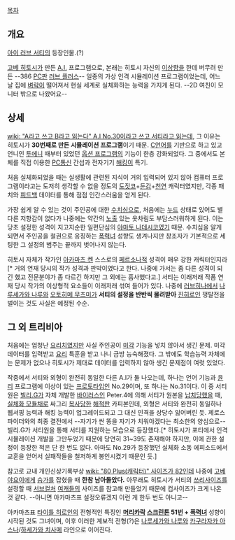 [[목차]]


== 개요 ==
[[아이 러브 서티]]의 등장인물.(?)

[[고베 히토시]]가 만든 [[A.I.]] 프로그램으로, 본래는 히토시 자신의 [[이상향]]을 한데 버무려 만든 --386 [[PC]]판 [[러브 플러스]]-- 일종의 가상 인격 시뮬레이션 프로그램이었는데, 어느 날 집에 [[벼락]]이 떨어져서 현실 세계로 실체화하는 능력을 가지게 된다. --2D 여친이 모니터 밖으로 나왔어요--


== 상세 ==
[[wiki: "A라고 쓰고 B라고 읽는다" A.I No.30이라고 쓰고 서티라고 읽는데]], 그 이유는 히토시가 '''30번째로 만든 시뮬레이션 프로그램'''이기 때문. [[C언어]]를 기반으로 하고 있고 언니인 [[투에니]] 때부터 있었던 [[옵션 프로그램]]의 기능이 한층 강화되었다. 그 중에서도 본체를 직접 이용한 [[PC통신]] 간섭과 전자기기 [[해킹]]이 특기.

처음 실체화되었을 때는 실생활에 관련된 지식이 거의 입력되어 있지 않아 컴퓨터 프로그램이라고는 도저히 생각할 수 없을 정도의 [[도짓코]]+[[둔감]]+[[천연]] 캐릭터였지만, 각종 패치와 [[피드백]] 데이터를 통해 점점 인간스러움을 얻게 된다.

가장 쉽게 알 수 있는 것이 주인공에 대한 [[수치심]]으로, 처음에는 [[누드]] 상태로 있어도 별다른 저항감이 없다가 나중에는 약간의 [[노출]] 있는 옷차림도 부담스러워하게 된다. 이는 당초 설정한 성격이 지고지순한 일편단심의 [[야마토 나데시코]]였기 때문. 수치심을 알게 되면서 주인공을 철권으로 응징하는 [[폭력녀]] 성향도 생겨나지만 창조자가 기본적으로 세팅한 그 설정의 범주는 끝까지 벗어나지 않는다.

히토시 자체가 작가인 [[아카마츠 켄]] 스스로의 [[페르소나]]적 성격이 매우 강한 캐릭터인지라[* 거의 연재 당시의 작가 성격과 판박이였다고 한다. 나중에 가서는 좀 다른 성격이 되긴 했고 전문분야가 좀 다르긴 하지만 그 외에는 흡사했다고.] 서티는 이래저래 작품 연재 당시 작가의 이상형적 요소들이 이래저래 섞여 들어가 있다. 나중에 [[러브히나]]에서 [[나루세가와 나루]]와 [[오토히메 무츠미]]가 '''서티의 설정을 반반씩 물려받아''' [[진히로인]] 쟁탈전을 벌이는 것도 사실은 예정된 수순.

== 그 외 트리비아 ==
처음에는 엄청난 [[요리치]]였지만 사실 주인공이 [[미각]] 기능을 넣치 않아서 생긴 문제. 미각 데이터를 입력받고 [[요리]] 특훈을 받고 나니 금방 능숙해졌다. 그 밖에도 학습능력 자체에는 문제가 없으나 히토시가 제대로 데이터를 입력하지 않아 생긴 문제점이 여럿 있었다.

작중에서 서티와 외형이 완전히 동일한 다른 A.I가 둘 나오는데, 하나는 언어 기능과 [[윤리]] 프로그램에 이상이 있는 [[프로토타입]]인 No.29이며, 또 하나는 No.31이다. 이 중 서티원은 [[빌리.G]]가 자체 개발한 [[바이러스]]인 Peter.4에 의해 서티가 원본을 [[납치]]당했을 때, [[실체화 모듈]]채로 싸그리 [[복사]]당한 [[해적판]] 카피본인데, 외형은 서티와 완전히 동일하나 웹서핑 능력과 해킹 능력이 업그레이드되고 그 대신 인격을 상당수 잃어버린 듯. 제로스파이더와의 최종 결전에서 --자기가 싼 똥을 자기가 치워야겠다는 최소한의 양심으로-- 빌리.G가 서티원을 통해 서티를 지원하는 모습으로 등장했다.[* 히토시가 포티에서 인격 시뮬레이션 개발을 그만두었기 때문에 당연히 31~39도 존재해야 하지만, 이에 관한 설정이 등장한 적은 단 한 번도 없다. 아마도 No.29가 등장했던 실체화 소동 에피소드에서 교훈을 얻어서 실패작들을 철저하게 봉인시켰기 때문인 듯.]

참고로 교내 개인신상기록부상 [[wiki: "80 Plus(캐릭터)" 사이즈가 82인데]] 나중에 [[고베 야요이]]에게 [[슴가]]를 잡혔을 때 '''한참 남아돌았다.''' 아무래도 히토시가 서티의 [[쓰리사이즈]]를 설정할 때 [[서브컬처]] [[여캐]]들의 사이즈를 참고해 만들었기 때문에 컵사이즈가 크게 나온 것 같다. --아니면 아카마츠표 설정오류겠지 이런 게 한두 번도 아니고--

아카마츠표 [[타이틀 히로인]]의 전형적인 특징인 '''[[머리카락]] [[스크린톤]] 51번 + [[폭력녀]]''' 성향이 시작된 것도 그녀이며, 이후 이러한 계보적 전형(?)은 [[나루세가와 나루]]와 [[카구라자카 아스나]]/[[하세가와 치사메]] 라인으로 이어진다.
